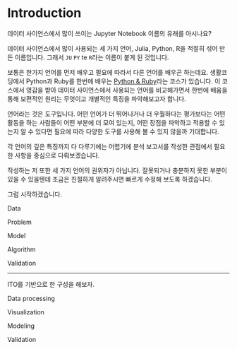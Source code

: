 # Introduction

데이터 사이언스에서 많이 쓰이는 Jupyter Notebook 이름의 유래를 아시나요?

데이터 사이언스에서 많이 사용되는 세 가지 언어, Julia, Python, R을 적절히 섞어 만든 이름입니다. 
그래서 `JU` `PY` te `R`라는 이름이 붙게 된 것입니다.

보통은 한가지 언어를 먼저 배우고 필요에 따라서 다른 언어를 배우곤 하는데요. 생활코딩에서 Python과 Ruby를 한번에 배우는 [Python & Ruby](https://opentutorials.org/course/1750)라는 코스가 있습니다. 이 코스에서 영감을 받아 데이터 사이언스에서 사용되는 언어를 비교해가면서 한번에 배움을 통해 보편적인 원리는 무엇이고 개별적인 특징을 파악해보고자 합니다. 

언어라는 것은 도구입니다. 어떤 언어가 더 뛰어나거나 더 우월하다는 평가보다는 어떤 활동을 하는 사람들이 어떤 부분에 더 모여 있는지, 어떤 장점을 파악하고 적용할 수 있는지 알 수 있다면 필요에 따라 다양한 도구를 사용해 볼 수 있지 않을까 기대합니다.

각 언어의 깊은 특징까지 다 다루기에는 어렵기에 분석 보고서를 작성한 관점에서 필요한 사항을 중심으로 다뤄보겠습니다.

작성하는 저 또한 세 가지 언어의 권위자가 아닙니다. 잘못되거나 충분하지 못한 부분이 있을 수 있을텐데 조금은 친절하게 알려주시면 빠르게 수정해 보도록 하겠습니다.

그럼 시작하겠습니다.


Data 

Problem

Model

Algorithm

Validation

---

ITO를 기반으로 한 구성을 해보자.

Data processing

Visualization

Modeling

Validation